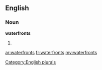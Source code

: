 ==English==

===Noun===
'''waterfronts'''

# {{plural of|[[waterfront]]}}

[[Category:English plurals]]

[[ar:waterfronts]]
[[fr:waterfronts]]
[[my:waterfronts]]